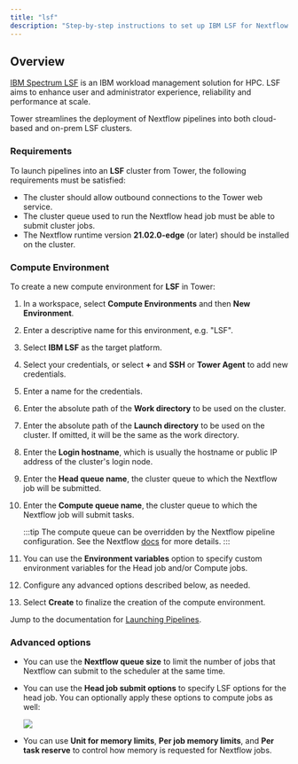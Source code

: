 ```yaml
---
title: "lsf"
description: "Step-by-step instructions to set up IBM LSF for Nextflow Tower."
---
```


## Overview

[IBM Spectrum LSF](https://www.ibm.com/products/hpc-workload-management/details) is an IBM workload management solution for HPC. LSF aims to enhance user and administrator experience, reliability and performance at scale.

Tower streamlines the deployment of Nextflow pipelines into both cloud-based and on-prem LSF clusters.

### Requirements

To launch pipelines into an **LSF** cluster from Tower, the following requirements must be satisfied:

- The cluster should allow outbound connections to the Tower web service.
- The cluster queue used to run the Nextflow head job must be able to submit cluster jobs.
- The Nextflow runtime version **21.02.0-edge** (or later) should be installed on the cluster.

### Compute Environment

To create a new compute environment for **LSF** in Tower:

1.  In a workspace, select **Compute Environments** and then **New Environment**.

2.  Enter a descriptive name for this environment, e.g. "LSF".

3.  Select **IBM LSF** as the target platform.

4.  Select your credentials, or select **+** and **SSH** or **Tower Agent** to add new credentials.

5.  Enter a name for the credentials.

6.  Enter the absolute path of the **Work directory** to be used on the cluster.

7.  Enter the absolute path of the **Launch directory** to be used on the cluster. If omitted, it will be the same as the work directory.

8.  Enter the **Login hostname**, which is usually the hostname or public IP address of the cluster's login node.

9.  Enter the **Head queue name**, the cluster queue to which the Nextflow job will be submitted.

10. Enter the **Compute queue name**, the cluster queue to which the Nextflow job will submit tasks.

    :::tip
    The compute queue can be overridden by the Nextflow pipeline configuration. See the Nextflow [docs](https://www.nextflow.io/docs/latest/process.html#queue) for more details.
    :::

11. You can use the **Environment variables** option to specify custom environment variables for the Head job and/or Compute jobs.

12. Configure any advanced options described below, as needed.

13. Select **Create** to finalize the creation of the compute environment.

Jump to the documentation for [Launching Pipelines](../launch/launchpad.mdx).

### Advanced options

- You can use the **Nextflow queue size** to limit the number of jobs that Nextflow can submit to the scheduler at the same time.

- You can use the **Head job submit options** to specify LSF options for the head job. You can optionally apply these options to compute jobs as well:

  ![](./_images/head_job_propagation.png)

- You can use **Unit for memory limits**, **Per job memory limits**, and **Per task reserve** to control how memory is requested for Nextflow jobs.
